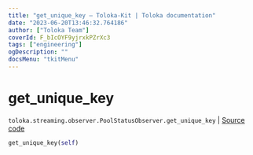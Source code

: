 ```yaml
---
title: "get_unique_key — Toloka-Kit | Toloka documentation"
date: "2023-06-20T13:46:32.764186"
author: ["Toloka Team"]
coverId: F_bIcOYF9yjrxkPZrXc3
tags: ["engineering"]
ogDescription: ""
docsMenu: "tkitMenu"
---
```


# get_unique_key

`toloka.streaming.observer.PoolStatusObserver.get_unique_key` | [Source code](https://github.com/Toloka/toloka-kit/blob/v1.2.0/src/streaming/observer.py#L192)

```python
get_unique_key(self)
```